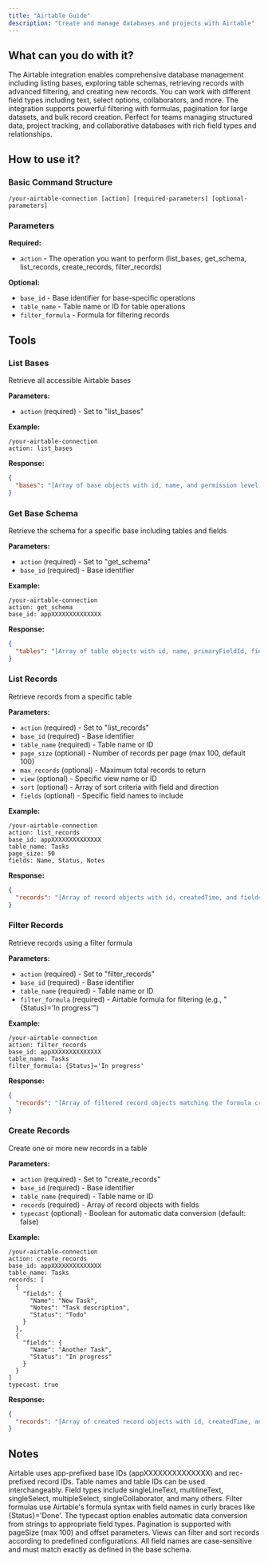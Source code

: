 ```yaml
---
title: "Airtable Guide"
description: "Create and manage databases and projects with Airtable"
---
```


## What can you do with it?

The Airtable integration enables comprehensive database management including listing bases, exploring table schemas, retrieving records with advanced filtering, and creating new records. You can work with different field types including text, select options, collaborators, and more. The integration supports powerful filtering with formulas, pagination for large datasets, and bulk record creation. Perfect for teams managing structured data, project tracking, and collaborative databases with rich field types and relationships.

## How to use it?

### Basic Command Structure
```
/your-airtable-connection [action] [required-parameters] [optional-parameters]
```

### Parameters

**Required:**

- `action` - The operation you want to perform (list_bases, get_schema, list_records, create_records, filter_records)

**Optional:**

- `base_id` - Base identifier for base-specific operations
- `table_name` - Table name or ID for table operations
- `filter_formula` - Formula for filtering records

## Tools

### List Bases
Retrieve all accessible Airtable bases

**Parameters:**
- `action` (required) - Set to "list_bases"

**Example:**
```
/your-airtable-connection
action: list_bases
```

**Response:**
```json
{
  "bases": "[Array of base objects with id, name, and permission level]"
}
```

### Get Base Schema
Retrieve the schema for a specific base including tables and fields

**Parameters:**
- `action` (required) - Set to "get_schema"
- `base_id` (required) - Base identifier

**Example:**
```
/your-airtable-connection
action: get_schema
base_id: appXXXXXXXXXXXXXX
```

**Response:**
```json
{
  "tables": "[Array of table objects with id, name, primaryFieldId, fields array with type/id/name, and views]"
}
```

### List Records
Retrieve records from a specific table

**Parameters:**
- `action` (required) - Set to "list_records"
- `base_id` (required) - Base identifier
- `table_name` (required) - Table name or ID
- `page_size` (optional) - Number of records per page (max 100, default 100)
- `max_records` (optional) - Maximum total records to return
- `view` (optional) - Specific view name or ID
- `sort` (optional) - Array of sort criteria with field and direction
- `fields` (optional) - Specific field names to include

**Example:**
```
/your-airtable-connection
action: list_records
base_id: appXXXXXXXXXXXXXX
table_name: Tasks
page_size: 50
fields: Name, Status, Notes
```

**Response:**
```json
{
  "records": "[Array of record objects with id, createdTime, and fields object containing field values]"
}
```

### Filter Records
Retrieve records using a filter formula

**Parameters:**
- `action` (required) - Set to "filter_records"
- `base_id` (required) - Base identifier
- `table_name` (required) - Table name or ID
- `filter_formula` (required) - Airtable formula for filtering (e.g., "{Status}='In progress'")

**Example:**
```
/your-airtable-connection
action: filter_records
base_id: appXXXXXXXXXXXXXX
table_name: Tasks
filter_formula: {Status}='In progress'
```

**Response:**
```json
{
  "records": "[Array of filtered record objects matching the formula criteria]"
}
```

### Create Records
Create one or more new records in a table

**Parameters:**
- `action` (required) - Set to "create_records"
- `base_id` (required) - Base identifier
- `table_name` (required) - Table name or ID
- `records` (required) - Array of record objects with fields
- `typecast` (optional) - Boolean for automatic data conversion (default: false)

**Example:**
```
/your-airtable-connection
action: create_records
base_id: appXXXXXXXXXXXXXX
table_name: Tasks
records: [
  {
    "fields": {
      "Name": "New Task",
      "Notes": "Task description",
      "Status": "Todo"
    }
  },
  {
    "fields": {
      "Name": "Another Task",
      "Status": "In progress"
    }
  }
]
typecast: true
```

**Response:**
```json
{
  "records": "[Array of created record objects with id, createdTime, and fields]"
}
```

## Notes 

Airtable uses app-prefixed base IDs (appXXXXXXXXXXXXXX) and rec-prefixed record IDs. Table names and table IDs can be used interchangeably. Field types include singleLineText, multilineText, singleSelect, multipleSelect, singleCollaborator, and many others. Filter formulas use Airtable's formula syntax with field names in curly braces like {Status}='Done'. The typecast option enables automatic data conversion from strings to appropriate field types. Pagination is supported with pageSize (max 100) and offset parameters. Views can filter and sort records according to predefined configurations. All field names are case-sensitive and must match exactly as defined in the base schema. 